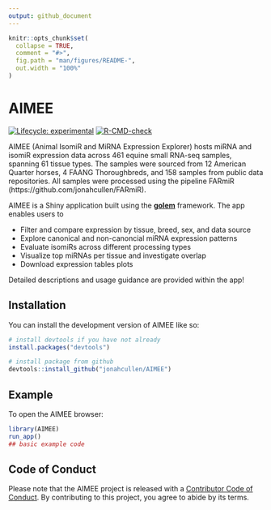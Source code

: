 ```yaml
---
output: github_document
---
```


<!-- README.md is generated from README.Rmd. Please edit that file -->

```r
knitr::opts_chunk$set(
  collapse = TRUE,
  comment = "#>",
  fig.path = "man/figures/README-",
  out.width = "100%"
)
```

# AIMEE

<!-- badges: start -->
[![Lifecycle: experimental](https://img.shields.io/badge/lifecycle-experimental-orange.svg)](https://lifecycle.r-lib.org/articles/stages.html#experimental)
[![R-CMD-check](https://github.com/jonahcullen/AIMEE/workflows/R-CMD-check/badge.svg)](https://github.com/jonahcullen/AIMEE/actions)
<!-- badges: end -->

AIMEE (Animal IsomiR and MiRNA Expression Explorer) hosts miRNA and isomiR expression data across 461 equine small RNA-seq samples, spanning 61 tissue types. The samples were sourced from 12 American Quarter horses, 4 FAANG Thoroughbreds, and 158 samples from public data repositories. All samples were processed using the pipeline FARmiR (https://github.com/jonahcullen/FARmiR).

AIMEE is a Shiny application built using the [**golem**](https://golemverse.org/) framework. The app enables users to

- Filter and compare expression by tissue, breed, sex, and data source
- Explore canonical and non-canoncial miRNA expression patterns
- Evaluate isomiRs across different processing types
- Visualize top miRNAs per tissue and investigate overlap
- Download expression tables plots

Detailed descriptions and usage guidance are provided within the app!

## Installation

You can install the development version of AIMEE like so:

``` r
# install devtools if you have not already
install.packages("devtools")

# install package from github
devtools::install_github("jonahcullen/AIMEE")
```

## Example

To open the AIMEE browser:

```r
library(AIMEE)
run_app()
## basic example code
```

## Code of Conduct

Please note that the AIMEE project is released with a [Contributor Code of Conduct](https://contributor-covenant.org/version/2/0/CODE_OF_CONDUCT.html). By contributing to this project, you agree to abide by its terms.
